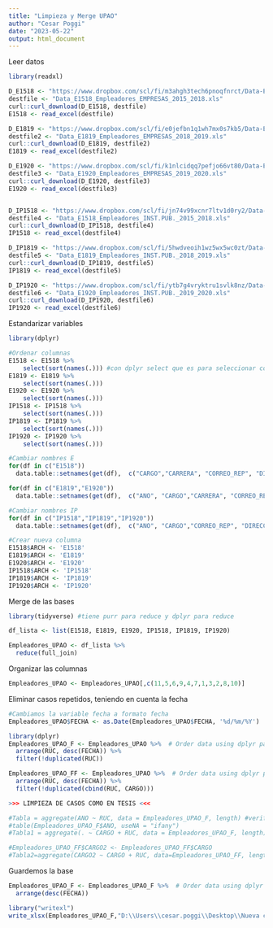 ```yaml
---
title: "Limpieza y Merge UPAO"
author: "Cesar Poggi"
date: "2023-05-22"
output: html_document
---
```


Leer datos
```r
library(readxl)

D_E1518 <- "https://www.dropbox.com/scl/fi/m3ahgh3tech6pnoqfnrct/Data-E1518-Empleadores-EMPRESAS-2015-2018.xls?dl=1&rlkey=u6pfqbxzuyfmbuyykvvpsiypm"
destfile <- "Data_E1518_Empleadores_EMPRESAS_2015_2018.xls"
curl::curl_download(D_E1518, destfile)
E1518 <- read_excel(destfile)

D_E1819 <- "https://www.dropbox.com/scl/fi/e0jefbn1q1wh7mx0s7kb5/Data-E1819-Empleadores-EMPRESAS-2018-2019.xls?dl=1&rlkey=sxitghkcw9ig7d9j8oy229ftt"
destfile2 <- "Data_E1819_Empleadores_EMPRESAS_2018_2019.xls"
curl::curl_download(D_E1819, destfile2)
E1819 <- read_excel(destfile2)

D_E1920 <- "https://www.dropbox.com/scl/fi/k1nlcidqq7pefjo66vt80/Data-E1920-Empleadores-EMPRESAS-2019-2020.xls?dl=1&rlkey=8c9nam83vul1vp2ayk54qjngo"
destfile3 <- "Data_E1920_Empleadores_EMPRESAS_2019_2020.xls"
curl::curl_download(D_E1920, destfile3)
E1920 <- read_excel(destfile3)


D_IP1518 <- "https://www.dropbox.com/scl/fi/jn74v99xcnr7ltv1d0ry2/Data-IP1518-Empleadores-INST.PUB.-2015-2018.xls?dl=1&rlkey=hor2huo64h7x1w1n8cz3zbbte"
destfile4 <- "Data_E1518_Empleadores_INST.PUB._2015_2018.xls"
curl::curl_download(D_IP1518, destfile4)
IP1518 <- read_excel(destfile4)

D_IP1819 <- "https://www.dropbox.com/scl/fi/5hwdveoih1wz5wx5wc0zt/Data-IP1819-Empleadores-INST.PUB.-2018-2019.xls?dl=1&rlkey=y1dy3e907f7ge7anmls6fxh7j"
destfile5 <- "Data_E1819_Empleadores_INST.PUB._2018_2019.xls"
curl::curl_download(D_IP1819, destfile5)
IP1819 <- read_excel(destfile5)

D_IP1920 <- "https://www.dropbox.com/scl/fi/ytb7g4vryktru1svlk8nz/Data-IP1920-Empleadores-INST.PUB-2019-2020.xls?dl=1&rlkey=hcbvuno3kwiukgih76aswxd36"
destfile6 <- "Data_E1920_Empleadores_INST.PUB._2019_2020.xls"
curl::curl_download(D_IP1920, destfile6)
IP1920 <- read_excel(destfile6)
```

Estandarizar variables
```r
library(dplyr)

#Ordenar columnas
E1518 <- E1518 %>% 
    select(sort(names(.))) #con dplyr select que es para seleccionar columnas y luego usamos sort que es para ordenar un vector, que en este caso será el vector de los nombres de la variables y para eso utilizamos names
E1819 <- E1819 %>% 
    select(sort(names(.)))
E1920 <- E1920 %>% 
    select(sort(names(.)))
IP1518 <- IP1518 %>% 
    select(sort(names(.)))
IP1819 <- IP1819 %>% 
    select(sort(names(.)))
IP1920 <- IP1920 %>% 
    select(sort(names(.)))

#Cambiar nombres E
for(df in c("E1518"))
  data.table::setnames(get(df),  c("CARGO","CARRERA", "CORREO_REP", "DIRECCION", "FECHA", "RAZON_SOCIAL", "REP", "RUC", "TELF"))

for(df in c("E1819","E1920"))
  data.table::setnames(get(df),  c("ANO", "CARGO","CARRERA", "CORREO_REP", "DIRECCION", "FECHA", "RAZON_SOCIAL", "REP", "RUC", "TELF"))

#Cambiar nombres IP
for(df in c("IP1518","IP1819","IP1920"))
  data.table::setnames(get(df),  c("ANO", "CARGO","CORREO_REP", "DIRECCION","CARRERA", "FECHA", "RAZON_SOCIAL", "REP", "RUC", "TELF"))

#Crear nueva columna
E1518$ARCH <- 'E1518'
E1819$ARCH <- 'E1819'
E1920$ARCH <- 'E1920'
IP1518$ARCH <- 'IP1518'
IP1819$ARCH <- 'IP1819'
IP1920$ARCH <- 'IP1920'
```

Merge de las bases
```r
library(tidyverse) #tiene purr para reduce y dplyr para reduce

df_lista <- list(E1518, E1819, E1920, IP1518, IP1819, IP1920)

Empleadores_UPAO <- df_lista %>%
  reduce(full_join)
```

Organizar las columnas
```r
Empleadores_UPAO <- Empleadores_UPAO[,c(11,5,6,9,4,7,1,3,2,8,10)]
```

Eliminar casos repetidos, teniendo en cuenta la fecha
```r
#Cambiamos la variable fecha a formato fecha
Empleadores_UPAO$FECHA <- as.Date(Empleadores_UPAO$FECHA, '%d/%m/%Y')

library(dplyr)
Empleadores_UPAO_F <- Empleadores_UPAO %>%  # Order data using dplyr package
  arrange(RUC, desc(FECHA)) %>%
  filter(!duplicated(RUC))

Empleadores_UPAO_FF <- Empleadores_UPAO %>%  # Order data using dplyr package
  arrange(RUC, desc(FECHA)) %>%
  filter(!duplicated(cbind(RUC, CARGO)))

>>> LIMPIEZA DE CASOS COMO EN TESIS <<<

#Tabla = aggregate(ANO ~ RUC, data = Empleadores_UPAO_F, length) #verificacion de un solo RUC
#table(Empleadores_UPAO_F$ANO, useNA = "ifany")
#Tabla1 = aggregate(. ~ CARGO + RUC, data = Empleadores_UPAO_F, length)

#Empleadores_UPAO_FF$CARGO2 <- Empleadores_UPAO_FF$CARGO
#Tabla2=aggregate(CARGO2 ~ CARGO + RUC, data=Empleadores_UPAO_FF, length)
```

Guardemos la base
```r
Empleadores_UPAO_F <- Empleadores_UPAO_F %>%  # Order data using dplyr package
  arrange(desc(FECHA))

library("writexl")  
write_xlsx(Empleadores_UPAO_F,"D:\\Users\\cesar.poggi\\Desktop\\Nueva carpeta\\Empleadores_UPAO_V2.xlsx")
```


